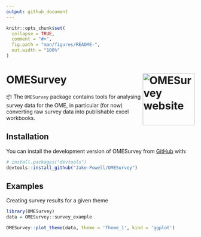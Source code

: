 ```yaml
---
output: github_document
---
```


<!-- README.md is generated from README.Rmd. Please edit that file -->

```r
knitr::opts_chunk$set(
  collapse = TRUE,
  comment = "#>",
  fig.path = "man/figures/README-",
  out.width = "100%"
)
```

# OMESurvey <a href="https://jake-powell.github.io/OMESurvey/"><img src="man/figures/logo.png" align="right" height="139" alt="OMESurvey website" /></a><!-- badges: start -->
<!-- badges: end -->

📦 The `OMESurvey` package contains tools for analysing survey data for the OME, in particular (for now) converting raw survey data into publishable excel workbooks.

## Installation

You can install the development version of OMESurvey from [GitHub](https://github.com/) with:

``` r
# install.packages("devtools")
devtools::install_github("Jake-Powell/OMESurvey")
```

## Examples

Creating survey results for a given theme

```r
library(OMESurvey)
data = OMESurvey::survey_example

OMESurvey::plot_theme(data, theme = 'Theme_1', kind = 'ggplot')
```
